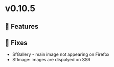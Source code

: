
<Meta title="Releases/v0.10.5 - Latest/Change log" />

# v0.10.5

## 🚀 Features


## 🐛 Fixes

- SfGallery - main image not appearing on Firefox 
- SfImage: images are dispalyed on SSR
